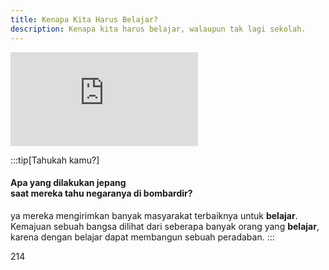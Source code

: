 ```yaml
---
title: Kenapa Kita Harus Belajar?
description: Kenapa kita harus belajar, walaupun tak lagi sekolah.
---
```


<iframe class="w-full !h-[410px] rounded-lg" src="https://www.youtube.com/embed/kKvXmwRElpE" title="YouTube video player" frameborder="0" allow="accelerometer; autoplay; clipboard-write; encrypted-media; gyroscope; picture-in-picture; web-share" allowfullscreen></iframe>

:::tip[Tahukah kamu?]
#### Apa yang dilakukan jepang <br/> saat mereka tahu negaranya di bombardir?

ya mereka mengirimkan banyak masyarakat terbaiknya untuk **belajar**.   
Kemajuan sebuah bangsa dilihat dari seberapa banyak orang yang **belajar**, karena dengan belajar dapat membangun sebuah peradaban.
:::

214